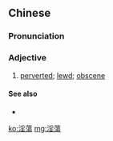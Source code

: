 {{also|淫荡}}
==Chinese==
{{zh-forms|s=淫荡}}

===Pronunciation===
{{zh-pron
|m=yíndàng
|c=jam4 dong6
|cat=a
}}

===Adjective===
{{zh-adj}}

# [[perverted]]; [[lewd]]; [[obscene]]

====See also====
* {{zh-l|變態}}

[[ko:淫蕩]]
[[mg:淫蕩]]